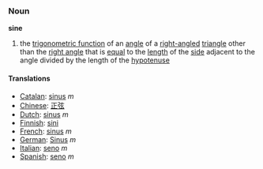 ===Noun===
'''sine'''

#the [[trigonometric function]] of an [[angle]] of a [[right-angled]] [[triangle]] other than the [[right angle]] that is [[equal]] to the [[length]] of the [[side]] adjacent to the angle divided by the length of the [[hypotenuse]]

====Translations====
*[[Catalan]]: [[sinus]] ''m''
*[[Chinese]]: [[正弦]]
*[[Dutch]]: [[sinus]] ''m''
*[[Finnish]]: [[sini]]
*[[French]]: [[sinus]] ''m''
*[[German]]: [[Sinus]] ''m''
*[[Italian]]: [[seno]] ''m''
*[[Spanish]]: [[seno]] ''m''
